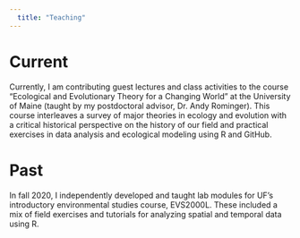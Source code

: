 ```yaml
---
  title: "Teaching"
---
```


# Current

Currently, I am contributing guest lectures and class activities to the course "Ecological and Evolutionary Theory for a Changing World" at the University of Maine (taught by my postdoctoral advisor, Dr. Andy Rominger). This course interleaves a survey of major theories in ecology and evolution with a critical historical perspective on the history of our field and practical exercises in data analysis and ecological modeling using R and GitHub. 

# Past

In fall 2020, I independently developed and taught lab modules for UF's introductory environmental studies course, EVS2000L. These included a mix of field exercises and tutorials for analyzing spatial and temporal data using R. 

